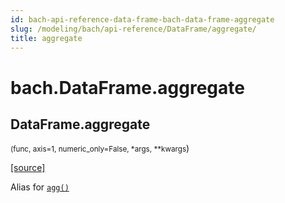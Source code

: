 ```yaml
---
id: bach-api-reference-data-frame-bach-data-frame-aggregate
slug: /modeling/bach/api-reference/DataFrame/aggregate/
title: aggregate
---
```


# bach.DataFrame.aggregate

<div className="method">

## <span className="additional-name">DataFrame.</span><span className="name">aggregate</span>

<small className="parameter-list">(<span className="parameter" id="func">func</span>, <span className="parameter" id="axis">axis=1</span>, <span className="parameter" id="numeric_only">numeric_only=False</span>, <span className="parameter" id="*">\*args</span>, <span className="parameter" id="**">\*\*kwargs</span></small>)


&#8203;<span className="view-source">[[source]](https://github.com/objectiv/objectiv-analytics/blob/main/bach/bach/dataframe.py)</span>

<div className="content">

Alias for [`agg()`](/modeling/bach/api-reference/DataFrame/bach.DataFrame.agg.mdx)


</div>


</div>
